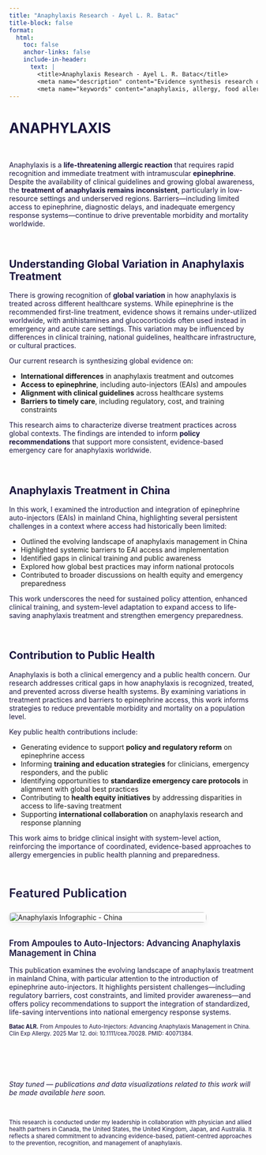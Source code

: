 ```yaml
---
title: "Anaphylaxis Research - Ayel L. R. Batac"
title-block: false
format:
  html:
    toc: false
    anchor-links: false
    include-in-header: 
      text: |
        <title>Anaphylaxis Research - Ayel L. R. Batac</title>
        <meta name="description" content="Evidence synthesis research on anaphylaxis in clinical immunology and public health." />
        <meta name="keywords" content="anaphylaxis, allergy, food allergy, clinical immunology, epinephrine, glucocorticoids, China, evidence synthesis, scoping review, public health, global health, research, Ayel Batac, epidemiologist" />
---
```


# ANAPHYLAXIS

$~$

Anaphylaxis is a **life-threatening allergic reaction** that requires rapid recognition and immediate treatment with intramuscular **epinephrine**. Despite the availability of clinical guidelines and growing global awareness, the **treatment of anaphylaxis remains inconsistent**, particularly in low-resource settings and underserved regions. Barriers—including limited access to epinephrine, diagnostic delays, and inadequate emergency response systems—continue to drive preventable morbidity and mortality worldwide.

$~$

## Understanding Global Variation in Anaphylaxis Treatment

There is growing recognition of **global variation** in how anaphylaxis is treated across different healthcare systems. While epinephrine is the recommended first-line treatment, evidence shows it remains under-utilized worldwide, with antihistamines and glucocorticoids often used instead in emergency and acute care settings. This variation may be influenced by differences in clinical training, national guidelines, healthcare infrastructure, or cultural practices.

Our current research is synthesizing global evidence on:

- **International differences** in anaphylaxis treatment and outcomes  
- **Access to epinephrine**, including auto-injectors (EAIs) and ampoules  
- **Alignment with clinical guidelines** across healthcare systems  
- **Barriers to timely care**, including regulatory, cost, and training constraints  

This research aims to characterize diverse treatment practices across global contexts. The findings are intended to inform **policy recommendations** that support more consistent, evidence-based emergency care for anaphylaxis worldwide.

$~$

## Anaphylaxis Treatment in China

In this work, I examined the introduction and integration of epinephrine auto-injectors (EAIs) in mainland China, highlighting several persistent challenges in a context where access had historically been limited:

- Outlined the evolving landscape of anaphylaxis management in China    
- Highlighted systemic barriers to EAI access and implementation  
- Identified gaps in clinical training and public awareness  
- Explored how global best practices may inform national protocols  
- Contributed to broader discussions on health equity and emergency preparedness  

This work underscores the need for sustained policy attention, enhanced clinical training, and system-level adaptation to expand access to life-saving anaphylaxis treatment and strengthen emergency preparedness.

$~$

## Contribution to Public Health

Anaphylaxis is both a clinical emergency and a public health concern. Our research addresses critical gaps in how anaphylaxis is recognized, treated, and prevented across diverse health systems. By examining variations in treatment practices and barriers to epinephrine access, this work informs strategies to reduce preventable morbidity and mortality on a population level.

Key public health contributions include:

- Generating evidence to support **policy and regulatory reform** on epinephrine access  
- Informing **training and education strategies** for clinicians, emergency responders, and the public  
- Identifying opportunities to **standardize emergency care protocols** in alignment with global best practices  
- Contributing to **health equity initiatives** by addressing disparities in access to life-saving treatment  
- Supporting **international collaboration** on anaphylaxis research and response planning  

This work aims to bridge clinical insight with system-level action, reinforcing the importance of coordinated, evidence-based approaches to allergy emergencies in public health planning and preparedness.

$~$

```{=html}
<p style="font-size: 1.5rem; font-weight: 600; color: #1B153E; margin-bottom: 1rem;">
  Featured Publication
</p>

<div style="display: flex; flex-wrap: wrap; gap: 2rem; align-items: flex-start; margin-top: 1.5rem;">

  <!-- Infographic Image -->
  <div style="flex: 0 0 400px;">
    <img src="eai_china.png" alt="Anaphylaxis Infographic - China" 
         style="width: 100%; border-radius: 8px; box-shadow: 0 4px 8px rgba(0,0,0,0.05); transition: transform 0.3s ease;"
         onmouseover="this.style.transform='scale(1.05)'" 
         onmouseout="this.style.transform='scale(1)'">
  </div>

  <!-- Publication Description -->
  <div style="flex: 1; min-width: 250px;">

    <!-- Title -->
    <h3 style="font-weight: 600; color: #1B153E; margin: 0 0 1rem 0; font-size: 1.05rem;">
      From Ampoules to Auto-Injectors: Advancing Anaphylaxis Management in China
    </h3>

    <!-- Description -->
    <p>
      This publication examines the evolving landscape of anaphylaxis treatment in mainland China, with particular attention to the introduction of epinephrine auto-injectors. It highlights persistent challenges—including regulatory barriers, cost constraints, and limited provider awareness—and offers policy recommendations to support the integration of standardized, life-saving interventions into national emergency response systems.
    </p>

    <!-- Citation -->
    <p style="font-size: 0.70rem;">
      <a href="https://doi.org/10.1111/cea.70028" target="_blank" rel="noopener noreferrer" style="text-decoration: none; color: #1B153E;" onmouseover="this.style.color='#DE2221'" onmouseout="this.style.color='#1B153E'">
        <strong>Batac ALR.</strong> From Ampoules to Auto-Injectors: Advancing Anaphylaxis Management in China. Clin Exp Allergy. 2025 Mar 12. doi: 10.1111/cea.70028. PMID: 40071384.
      </a>
    </p>

  </div>
</div>
```

$~$

$~$

*Stay tuned — publications and data visualizations related to this work will be made available here soon.*

$~$

<small>
This research is conducted under my leadership in collaboration with physician and allied health partners in Canada, the United States, the United Kingdom, Japan, and Australia. It reflects a shared commitment to advancing evidence-based, patient-centred approaches to the prevention, recognition, and management of anaphylaxis.
</small>

<style>
  h1, h2, h3, p {
    color: #1B153E;
  }
</style>
